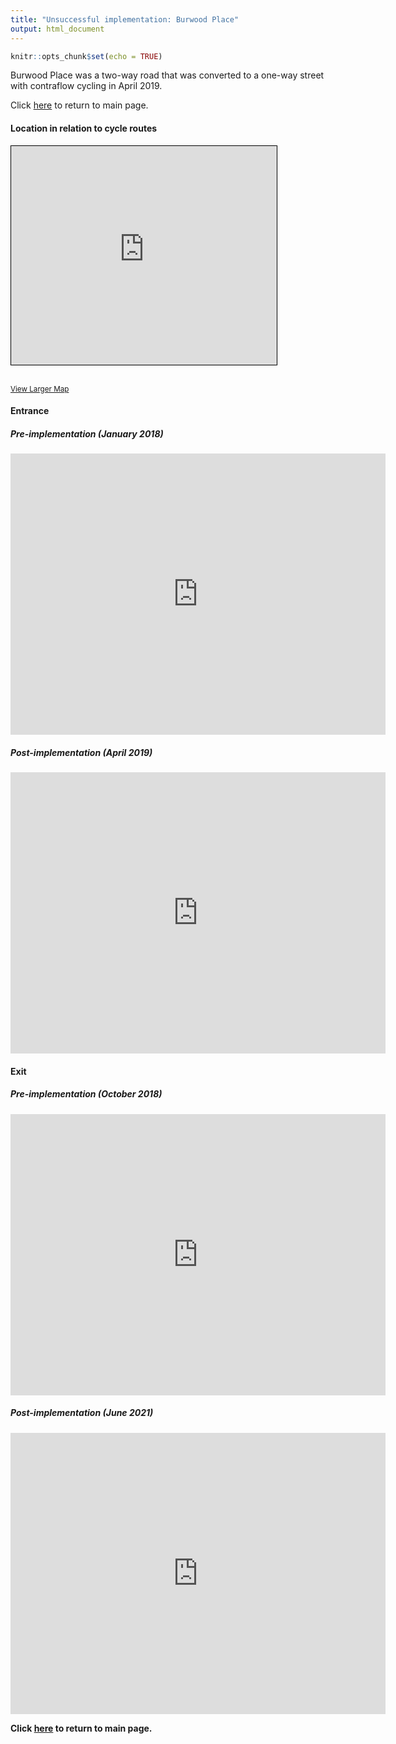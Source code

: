 ```yaml
---
title: "Unsuccessful implementation: Burwood Place"
output: html_document
---
```


```r
knitr::opts_chunk$set(echo = TRUE)
```

Burwood Place was a two-way road that was converted to a one-way street with contraflow cycling in April 2019.

Click [here](qualitative_assessment_intro.html) to return to main page.

#### Location in relation to cycle routes

<iframe width="425" height="350" frameborder="0" scrolling="no" marginheight="0" marginwidth="0" src="https://www.openstreetmap.org/export/embed.html?bbox=-0.172959566116333%2C51.51368359725126%2C-0.15879750251770022%2C51.51982588694383&amp;layer=cyclemap&amp;marker=51.516754845636456%2C-0.1658785343170166" style="border: 1px solid black" data-external="1">
</iframe>

<br/><small><a href="https://www.openstreetmap.org/?mlat=51.51675&amp;mlon=-0.16588#map=17/51.51675/-0.16588&amp;layers=C">View
Larger Map</a></small>

#### Entrance

##### Pre-implementation (January 2018)

<iframe src="https://www.google.com/maps/embed?pb=!4v1678720369188!6m8!1m7!1soSnT6bYp0JxRBoTZJKyzGQ!2m2!1d51.51665703055524!2d-0.1660566804736594!3f55.305440651953326!4f-6.75334713965627!5f0.7820865974627469" width="600" height="450" style="border:0;" allowfullscreen loading="lazy" referrerpolicy="no-referrer-when-downgrade" data-external="1">
</iframe>

##### Post-implementation (April 2019)

<iframe src="https://www.google.com/maps/embed?pb=!4v1678720196840!6m8!1m7!1s9xuneYsYg7lzYqs-NA1OhA!2m2!1d51.51666142046864!2d-0.1660719738879383!3f57.999285998657015!4f-6.75334713965627!5f0.7820865974627469" width="600" height="450" style="border:0;" allowfullscreen loading="lazy" referrerpolicy="no-referrer-when-downgrade" data-external="1">
</iframe>

#### Exit

##### Pre-implementation (October 2018)

<iframe src="https://www.google.com/maps/embed?pb=!4v1678719856899!6m8!1m7!1sNNwodVtd83TeutnG0q7qWw!2m2!1d51.51691680435555!2d-0.1657326716231195!3f219.88721664600232!4f-3.059792141465536!5f0.7820865974627469" width="600" height="450" style="border:0;" allowfullscreen loading="lazy" referrerpolicy="no-referrer-when-downgrade" data-external="1">
</iframe>

##### Post-implementation (June 2021)

<iframe src="https://www.google.com/maps/embed?pb=!4v1678720006180!6m8!1m7!1sE1Ns7Io8PfOWWp1XOL8FOw!2m2!1d51.51688691392075!2d-0.1656560678152637!3f226.86732508365657!4f-9.07062052714815!5f0.7820865974627469" width="600" height="450" style="border:0;" allowfullscreen loading="lazy" referrerpolicy="no-referrer-when-downgrade" data-external="1">
</iframe>

**Click [here](qualitative_assessment_intro.html) to return to main page.**
